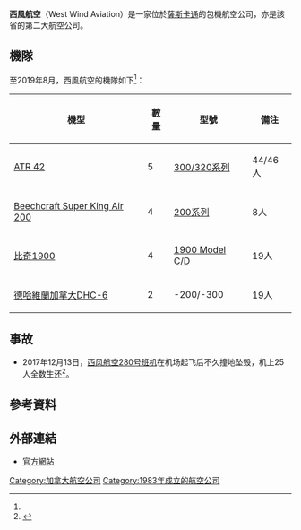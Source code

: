 {{Infobox Airline
|airline        = 西风航空 <br> West Wind Aviation
| image         = C-FWWQ West Wind Aviation Beech 200.JPG
|founded        = 1983年
|logo_size      =
|fleet_size     = 15<ref name="TCFleet">[http://wwwapps2.tc.gc.ca/Saf-Sec-Sur/2/ccarcs/aspscripts/en/quicksearch.asp Transport Canada listing of aircraft owned by "West Wind Aviation"] {{webarchive|url=https://web.archive.org/web/20110718042755/http://wwwapps2.tc.gc.ca/Saf-Sec-Sur/2/ccarcs/aspscripts/en/quicksearch.asp |date=2011-07-18 }}</ref>
|destinations   = 
|IATA           = N/A<ref>[http://www.airlinecodes.co.uk/ Airline Codes]</ref>
|ICAO           = WEW<ref name="ATD">[http://www.tc.gc.ca/pol/EN/Report/TP143E/pdf/TP1432005.pdf Transport Canada - Air Traffic Designators - TP 143 (PDF)] {{webarchive|url=https://web.archive.org/web/20070316230319/http://www.tc.gc.ca/pol/EN/Report/TP143E/pdf/TP1432005.pdf |date=2007-03-16 }}</ref>
|callsign       = WESTWIND
|parent         = 
|company_slogan = 现在你要去某个地方<br> Now You're Getting Somewhere
|headquarters   = {{CAN}}[[薩克其萬|薩克其萬]][[薩斯卡通|薩斯卡通]]
|key_people     = 
|hubs           = {{CAN}}[[薩斯卡通約翰·喬治·迪芬貝克國際機場|薩斯卡通約翰·喬治·迪芬貝克國際機場]]
|secondary_hubs = 
|focus_cities   = 
|frequent_flyer = 
|lounge         = 
|alliance       = 
|website        = http://www.westwindaviation.ca
}}

'''西風航空'''（West Wind Aviation）是一家位於[[薩斯卡通|薩斯卡通]]的包機航空公司，亦是該省的第二大航空公司。

==機隊==
至2019年8月，西風航空的機隊如下<ref name="TCFleet"/>：

{| class="toccolours" border="1" cellpadding="2" style="border-collapse:collapse"
|+ 
|- bgcolor=lightgreen
!機型||數量||型號||備注
|-
|[[ATR_42|ATR 42]]||5||[[ATR_42|300/320系列]]||44/46人
|-
|[[Beechcraft_Super_King_Air|Beechcraft Super King Air 200]]||4||[[Beechcraft_Super_King_Air#Model_200_Super_King_Air|200系列]]||8人
|-
|[[比奇1900|比奇1900]]||4||[[畢琪1900|1900 Model C/D]]||19人
|-
|[[德哈維蘭加拿大DHC-6|德哈維蘭加拿大DHC-6]]||2||-200/-300||19人
|}

==事故==
*2017年12月13日，[[西风航空280号班机空难|西风航空280号班机]]在{{link-fr|丰迪拉克|Fond-du-Lac}}机场起飞后不久撞地坠毁，机上25人全数生还<ref name="asn">{{ASN accident|id=20171213-0|accessdate=2017-12-14|date=2017-12-13}}</ref>。

==參考資料==
{{reflist}}

==外部連結==
*[http://www.westwindaviation.ca 官方網站] {{Wayback|url=http://www.westwindaviation.ca/ |date=20210126235725 }}


[[Category:加拿大航空公司|Category:加拿大航空公司]]
[[Category:1983年成立的航空公司|Category:1983年成立的航空公司]]